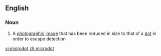 ==English==

===Noun===
{{wikipedia}}
{{en-noun}}

# A [[photographic]] [[image]] that has been reduced in size to that of a [[dot]] in order to escape detection

[[vi:microdot]]
[[zh:microdot]]